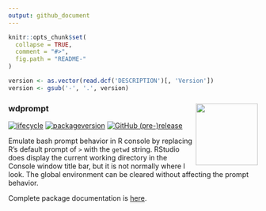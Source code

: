 ```yaml
---
output: github_document
---
```


```r
knitr::opts_chunk$set(
  collapse = TRUE,
  comment = "#>",
  fig.path = "README-"
)
```
```r
version <- as.vector(read.dcf('DESCRIPTION')[, 'Version'])
version <- gsub('-', '.', version)
```
### wdprompt <img src="https://github.com/dgabbe/wdprompt/blob/master/images/wdprompt_hexagon.png?raw=true" align="right" width=125 />

[![lifecycle](https://img.shields.io/badge/lifecycle-stable-green.svg)](https://www.tidyverse.org/lifecycle/#stable)
[![packageversion](https://img.shields.io/badge/Package%20version-`r version`-orange.svg?style=flat-square)](https://github.com/dgabbe/wdprompt/commits/master)
[![GitHub (pre-)release](https://img.shields.io/github/release/dgabbe/wdprompt/all.svg)](https://github.com/dgabbe/wdprompt/releases/Current)
<!-- [![GitHub tag](https://img.shields.io/github/tag/dgabbe/wdprompt.svg)](https://github.com/dgabbe/wdprompt/tags) -->
<!-- travis badge -->
<!-- code coverage badge -->

Emulate bash prompt behavior in R console by replacing R's default prompt of `>` with the `getwd` string. RStudio does display the current working directory in the Console window title bar, but it is not normally where I look. The global environment can be cleared without affecting the prompt behavior.

Complete package documentation is [here](https://blog.frame38.com/wdprompt/reference/wdprompt-package.html).
